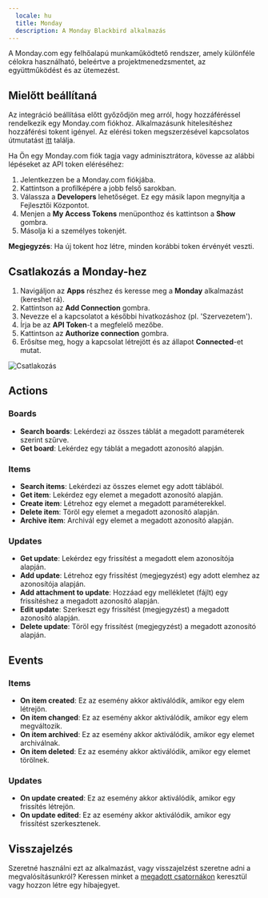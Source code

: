 ```yaml
---
  locale: hu
  title: Monday
  description: A Monday Blackbird alkalmazás
---
```


<LinkCard title="Megtekintés a Github-on" target="_blank" href="https://github.com/bb-io/Monday" icon="github" />

A Monday.com egy felhőalapú munkaműködtető rendszer, amely különféle célokra használható, beleértve a projektmenedzsmentet, az együttműködést és az ütemezést.

## Mielőtt beállítaná

Az integráció beállítása előtt győződjön meg arról, hogy hozzáféréssel rendelkezik egy Monday.com fiókhoz. Alkalmazásunk hitelesítéshez hozzáférési tokent igényel. Az elérési token megszerzésével kapcsolatos útmutatást [itt](https://developer.monday.com/api-reference/docs/authentication#developer-tab) találja.

Ha Ön egy Monday.com fiók tagja vagy adminisztrátora, kövesse az alábbi lépéseket az API token eléréséhez:

1. Jelentkezzen be a Monday.com fiókjába.
2. Kattintson a profilképére a jobb felső sarokban.
3. Válassza a **Developers** lehetőséget. Ez egy másik lapon megnyitja a Fejlesztői Központot.
4. Menjen a **My Access Tokens** menüponthoz és kattintson a **Show** gombra.
5. Másolja ki a személyes tokenjét.

**Megjegyzés**: Ha új tokent hoz létre, minden korábbi token érvényét veszti.

## Csatlakozás a Monday-hez

1. Navigáljon az **Apps** részhez és keresse meg a **Monday** alkalmazást (kereshet rá).
2. Kattintson az **Add Connection** gombra.
3. Nevezze el a kapcsolatot a későbbi hivatkozáshoz (pl. 'Szervezetem').
4. Írja be az **API Token**-t a megfelelő mezőbe.
5. Kattintson az **Authorize connection** gombra.
6. Erősítse meg, hogy a kapcsolat létrejött és az állapot **Connected**-et mutat.

![Csatlakozás](https://raw.githubusercontent.com/bb-io/Monday/main/image/README/connecting.png)

## Actions

### Boards

- **Search boards**: Lekérdezi az összes táblát a megadott paraméterek szerint szűrve.
- **Get board**: Lekérdez egy táblát a megadott azonosító alapján.

### Items

- **Search items**: Lekérdezi az összes elemet egy adott táblából.
- **Get item**: Lekérdez egy elemet a megadott azonosító alapján.
- **Create item**: Létrehoz egy elemet a megadott paraméterekkel.
- **Delete item**: Töröl egy elemet a megadott azonosító alapján.
- **Archive item**: Archivál egy elemet a megadott azonosító alapján.

### Updates

- **Get update**: Lekérdez egy frissítést a megadott elem azonosítója alapján.
- **Add update**: Létrehoz egy frissítést (megjegyzést) egy adott elemhez az azonosítója alapján.
- **Add attachment to update**: Hozzáad egy mellékletet (fájlt) egy frissítéshez a megadott azonosító alapján.
- **Edit update**: Szerkeszt egy frissítést (megjegyzést) a megadott azonosító alapján.
- **Delete update**: Töröl egy frissítést (megjegyzést) a megadott azonosító alapján.

## Events

### Items

- **On item created**: Ez az esemény akkor aktiválódik, amikor egy elem létrejön.
- **On item changed**: Ez az esemény akkor aktiválódik, amikor egy elem megváltozik.
- **On item archived**: Ez az esemény akkor aktiválódik, amikor egy elemet archiválnak.
- **On item deleted**: Ez az esemény akkor aktiválódik, amikor egy elemet törölnek.

### Updates

- **On update created**: Ez az esemény akkor aktiválódik, amikor egy frissítés létrejön.
- **On update edited**: Ez az esemény akkor aktiválódik, amikor egy frissítést szerkesztenek.

## Visszajelzés

Szeretné használni ezt az alkalmazást, vagy visszajelzést szeretne adni a megvalósításunkról? Keressen minket a [megadott csatornákon](https://www.blackbird.io/) keresztül vagy hozzon létre egy hibajegyet.